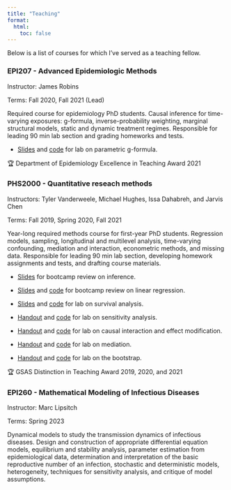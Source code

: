 ```yaml
---
title: "Teaching"
format:
  html: 
    toc: false
---
```

Below is a list of courses for which I've served as a teaching fellow. 

### EPI207 - Advanced Epidemiologic Methods 

Instructor: James Robins

Terms: Fall 2020, Fall 2021 (Lead)

Required course for epidemiology PhD students. Causal inference for time-varying exposures: g-formula, inverse-probability weighting, marginal structural models, static and dynamic treatment regimes. Responsible for leading 90 min lab section and grading homeworks and tests.

- [Slides](files/teaching/lab3_parametric_g_formula.pdf) and [code](files/teaching/lab3_parametric_g_formula_solutions.R) for lab on parametric g-formula.

🏆 Department of Epidemiology Excellence in Teaching Award 2021

### PHS2000 - Quantitative reseach methods 

Instructors: Tyler Vanderweele, Michael Hughes, Issa Dahabreh, and Jarvis Chen

Terms: Fall 2019, Spring 2020, Fall 2021

Year-long required methods course for first-year PhD students. Regression models, sampling, longitudinal and multilevel analysis, time-varying confounding, mediation and interaction, econometric methods, and missing data. Responsible for leading 90 min lab section, developing homework assignments and tests, and drafting course materials.

- [Slides](files/teaching/inference-slides.html) for bootcamp review on inference.

- [Slides](files/teaching/phs_2019_bootcamp_regression.pdf) and [code](files/teaching/regression-summer-camp-2019.zip) for bootcamp review on linear regression.

- [Slides](files/teaching/Lab10_survival.html) and [code](files/teaching/Lab10_survival.R) for lab on survival analysis.

- [Handout](files/teaching/lab2_sensitivity_analysis_solutions.pdf) and [code](files/teaching/lab2_sensitivity_analysis_code.R) for lab on sensitivity analysis.

- [Handout](files/teaching/lab3_interaction_solutions.pdf) and [code](files/teaching/lab3_interaction_code.zip) for lab on causal interaction and effect modification.

- [Handout](files/teaching/lab4_mediation_solutions.pdf) and [code](files/teaching/lab4_mediation_code.zip) for lab on mediation.

- [Handout](files/teaching/lab6_bootstrap.pdf) and [code](files/teaching/lab6_bootstrap_code.zip) for lab on the bootstrap.

🏆 GSAS Distinction in Teaching Award 2019, 2020, and 2021

### EPI260 - Mathematical Modeling of Infectious Diseases

Instructor: Marc Lipsitch

Terms: Spring 2023

Dynamical models to study the transmission dynamics of infectious diseases. Design and construction of appropriate differential equation models, equilibrium and stability analysis, parameter estimation from epidemiological data, determination and interpretation of the basic reproductive number of an infection, stochastic and deterministic models, heterogeneity, techniques for sensitivity analysis, and critique of model assumptions.